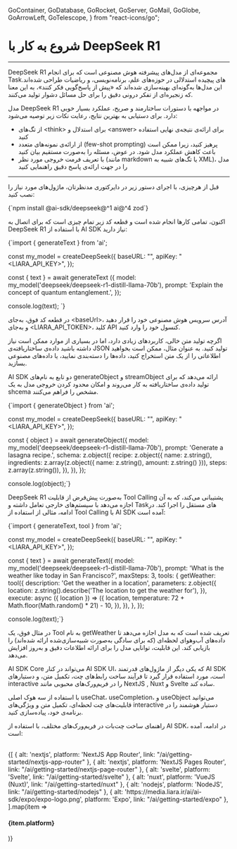   GoContainer,
  GoDatabase,
  GoRocket,
  GoServer,
  GoMail,
  GoGlobe,
  GoArrowLeft,
  GoTelescope,
} from "react-icons/go";


<Layout>
<Head>
<title>مستندات کار با DeepSeek R1 - لیارا</title>
<meta property="og:title" content="مستندات خدمات رایانش ابری لیارا" />
<meta property="og:description" content="مستندات مربوط به کار با DeepSeek R1 در سرویس هوش مصنوعی لیارا"  />
</Head>


# شروع به کار با DeepSeek R1
<hr className="mb-2" />

<Important>DeepSeek R1</Important> مجموعه‌ای از مدل‌های پیشرفته هوش مصنوعی است که برای انجام Taskهای پیچیده استدلالی در حوزه‌های علم، برنامه‌نویسی، و ریاضیات طراحی شده‌اند. این مدل‌ها به‌گونه‌ای بهینه‌سازی شده‌اند که «پیش از پاسخ‌گویی فکر کنند»، به این معنا که زنجیره‌ای از تفکر درونی دقیق را برای حل مسائل دشوار تولید می‌کنند.

<Section id="prompt-engineering-for-r1" title="مهندسی پرامپت در DeepSeek R1" />
مدل‌ <Important>DeepSeek R1</Important> در مواجهه با دستورات ساختارمند و صریح، عملکرد بسیار خوبی دارد. برای دستیابی به بهترین نتایج، رعایت نکات زیر توصیه می‌شود:



<div className="h-4" />

<ul>
<li>از تگ‌های <Important>&lt;think&gt;</Important> برای استدلال و <Important>&lt;answer&gt;</Important> برای ارائه‌ی نتیجه‌ی نهایی استفاده کنید</li>
<li>از ارائه‌ی نمونه‌های متعدد (few-shot prompting) پرهیز کنید، زیرا ممکن است باعث کاهش عملکرد مدل شود. در عوض، مسئله را به‌صورت مستقیم بیان کنید</li>
<li>با تعریف فرمت خروجی مورد نظر (مانند markdown یا تگ‌های شبیه به XML)، مدل را در جهت ارائه‌ی پاسخ دقیق راهنمایی کنید</li>
</ul>



<hr className="mb-2" />

<Section id="getting-started-with-the-ai-sdk" title="شروع به کار با AI SDK" />

قبل از هرچیزی، با اجرای دستور زیر در دایرکتوری مدنظرتان، ماژول‌های مورد نیاز را نصب کنید: 

<div className="h-2" />
<div dir='ltr'>
    <Highlight className="js">
        {`npm install @ai-sdk/deepseek@^1 ai@^4 zod`}
    </Highlight>
</div>
<div className="h-2" />

اکنون، تمامی کارها انجام شده است و
قطعه کد زیر تمام چیزی است که برای اتصال به <Important>DeepSeek R1</Important> با استفاده از AI SDK نیاز دارید:

<div className="h-2" />
<div dir='ltr'>
    <Highlight className="js">
        {`import { generateText  } from 'ai';


const my_model = createDeepSeek({
    baseURL: "<baseUrl>",
    apiKey: "<LIARA_API_KEY>",
});

const { text } = await generateText ({
  model: my_model('deepseek/deepseek-r1-distill-llama-70b'),
  prompt: 'Explain the concept of quantum entanglement.',
});

console.log(text);
`}
    </Highlight>
</div>
<div className="h-2" />

در قطعه کد‌ فوق، به‌جای <Important>&lt;baseUrl&gt;</Important>، آدرس سرویس هوش مصنوعی خود را قرار دهید و به‌جای <Important>&lt;LIARA_API_TOKEN&gt;</Important>، کلید API کنسول خود را وارد کنید.

<Section id='generating-structured-data' title='تولید داده‌های ساختاریافته' />

اگرچه تولید متن خالی، کاربردهای زیادی دارد، اما در بسیاری از موارد ممکن است نیاز داشته باشید داده‌ی ساختاریافته‌ی JSON تولید کنید. به عنوان مثال، ممکن است بخواهید اطلاعاتی را از یک متن استخراج کنید، داده‌ها را دسته‌بندی نمایید، یا داده‌های مصنوعی بسازید.
<div className="h-2" />

AI SDK دو تابع به نام‌های <Important>generateObject</Important> و <Important>streamObject</Important> ارائه می‌دهد که برای تولید داده‌ی ساختاریافته به کار می‌روند و امکان محدود کردن خروجی مدل به یک shcema مشخص را فراهم می‌کنند.

<div className="h-2" />
<div dir='ltr'>
    <Highlight className="js">
        {`import { generateObject } from 'ai';

const my_model = createDeepSeek({
    baseURL: "<baseUrl>",
    apiKey: "<LIARA_API_KEY>",
});

const { object } = await generateObject({
  model: my_model('deepseek/deepseek-r1-distill-llama-70b'),
  prompt: 'Generate a lasagna recipe.',
   schema: z.object({
    recipe: z.object({
      name: z.string(),
      ingredients: z.array(z.object({ name: z.string(), amount: z.string() })),
      steps: z.array(z.string()),
    }),
  }),
});

console.log(object);`}
    </Highlight>
</div>

<Section id='using-tools-with-the-ai-sdk' title='استفاده از Toolها با AI SDK' />

DeepSeek R1 به‌صورت پیش‌فرض از قابلیت Tool Calling پشتیبانی می‌کند، که به آن اجازه می‌دهد با سیستم‌های خارجی تعامل داشته و Taskهای مستقل را اجرا کند. در ادامه، مثالی از استفاده از Tool Calling با AI SDK آمده است:

<div className="h-2" />
<div dir='ltr'>
    <Highlight className="js">
        {`import { generateText, tool } from 'ai';

const my_model = createDeepSeek({
    baseURL: "<baseUrl>",
    apiKey: "<LIARA_API_KEY>",
});

const { text } = await generateText({
  model: my_model('deepseek/deepseek-r1-distill-llama-70b'),
  prompt: 'What is the weather like today in San Francisco?',
  maxSteps: 3,
  tools: {
    getWeather: tool({
      description: 'Get the weather in a location',
      parameters: z.object({
        location: z.string().describe('The location to get the weather for'),
      }),
      execute: async ({ location }) => ({
        location,
        temperature: 72 + Math.floor(Math.random() * 21) - 10,
      }),
    }),
  },
});

console.log(text);`}
    </Highlight>
</div>
<div className="h-2" />

در مثال فوق، یک Tool به نام <Important>getWeather</Important> تعریف شده است که به مدل اجازه می‌دهد تا داده‌های آب‌و‌هوای لحظه‌ای (که برای سادگی به‌صورت شبیه‌سازی‌شده ارائه شده‌اند) را بازیابی کند. این قابلیت، توانایی مدل را برای ارائه اطلاعات دقیق و به‌روز افزایش می‌دهد.

<Section id='building-interactive-interfaces' title='ساخت رابط‌های interactive' />

AI SDK Core می‌تواند در کنار AI SDK UI، که یکی دیگر از ماژول‌های قدرتمند AI SDK است، مورد استفاده قرار گیرد تا فرآیند ساخت رابط‌های چت، تکمیل متن، و دستیارهای interactive را در فریم‌ورک‌های محبوبی مانند NextJS , Nuxt و Svelte ساده کند.
<div className="h-2" />

با استفاده از سه هوک اصلی <Important>useChat</Important>، <Important>useCompletion</Important>، و <Important>useObject</Important> می‌توانید قابلیت‌های چت لحظه‌ای، تکمیل متن و ویژگی‌های interactive دستیار هوشمند را در برنامه‌ی خود، پیاده‌سازی کنید.
<div className="h-2" />

راهنمای ساخت چت‌بات در فریم‌ورک‌های مختلف، با استفاده از AI SDK، در ادامه، آمده است: 

<br />
<div className="grid md:grid-cols-3 gap-4">
            {[
    { alt: 'nextjs', platform: 'NextJS App Router', link: "/ai/getting-started/nextjs-app-router" },
    { alt: 'nextjs', platform: 'NextJS Pages Router', link: "/ai/getting-started/nextjs-page-router" },
    { alt: 'svelte', platform: 'Svelte', link: "/ai/getting-started/svelte" },
    { alt: 'nuxt', platform: 'VueJS (Nuxt)', link: "/ai/getting-started/nuxt" },
    { alt: 'nodejs', platform: 'NodeJS', link: "/ai/getting-started/nodejs" },
    { alt: 'https://media.liara.ir/ai/ai-sdk/expo/expo-logo.png', platform: 'Expo', link: "/ai/getting-started/expo" },
    ].map(item =>
              <Link href={item.link}>
                <Card className="flex cursor-pointer w-full items-center justify-between">
                  <div className="flex items-center gap-3">
                    <div className="w-[40px] p-1  bg-[#333] rounded-lg">
                      <PlatformIcon platform={item.alt} />
                    </div>
                    <h4>
                      {item.platform}
                    </h4>
                  </div>
                  <GoArrowLeft className="ml-1" />
                </Card>
              </Link>
            )}
          </div>

</Layout>